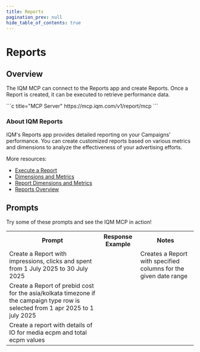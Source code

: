 ```yaml
---
title: Reports
pagination_prev: null
hide_table_of_contents: true
---
```



# Reports

## Overview

The IQM MCP can connect to the Reports app and create Reports. Once a Report is created, it can be executed to retrieve performance data. 

<div class="smallTable">
```c title="MCP Server"
https://mcp.iqm.com/v1/report/mcp
```
</div>

### About IQM Reports

IQM's Reports app provides detailed reporting on your Campaigns' performance. You can create customized reports based on various metrics and dimensions to analyze the effectiveness of your advertising efforts.

More resources:
* [Execute a Report](/Guidelines/Reports-API-Guidelines/#execute-a-report)
* [Dimensions and Metrics](/Guidelines/Reports-API-Guidelines/#get-dimensions-and-metrics-details)
* [Report Dimensions and Metrics<ExternalLink />](https://help.iqm.com/en/collections/11287049-report-dimensions-and-metrics)
* [Reports Overview<ExternalLink />](https://help.iqm.com/en/articles/10343665-reports-overview)


## Prompts

Try some of these prompts and see the IQM MCP in action!

<table className='mcpTable' style={{maxWidth: "fit-content"}}>
<th style={{ minWidth: "300px"}}>Prompt</th>
<th>Response Example</th>
<th>Notes</th>
<tr>
  <td>Create a Report with impressions, clicks and spent from 1 July 2025 to 30 July 2025</td>
    <td><ImageLightbox
      thumb={MCPReport1}
      full={MCPReport1}
      alt="MCP Report"
      size={200}         
      radius={8}     
    /></td>
  <td>Creates a Report with specified columns for the given date range</td>
</tr>
<tr>
  <td>Create a Report of prebid cost for the asia/kolkata timezone if the campaign type row is selected from 1 apr 2025 to  1 july 2025</td>
    <td><ImageLightbox
      thumb={MCPReport2}
      full={MCPReport2}
      alt="MCP Report"
      size={200}         
      radius={8}     
    /></td>
  <td></td>
</tr>
<tr>
  <td>Create a report with details of IO for media ecpm and total ecpm values</td>
    <td><ImageLightbox
      thumb={MCPReport3}
      full={MCPReport3}
      alt="MCP Report"
      size={200}         
      radius={8}     
    /></td>
</tr>
</table>
